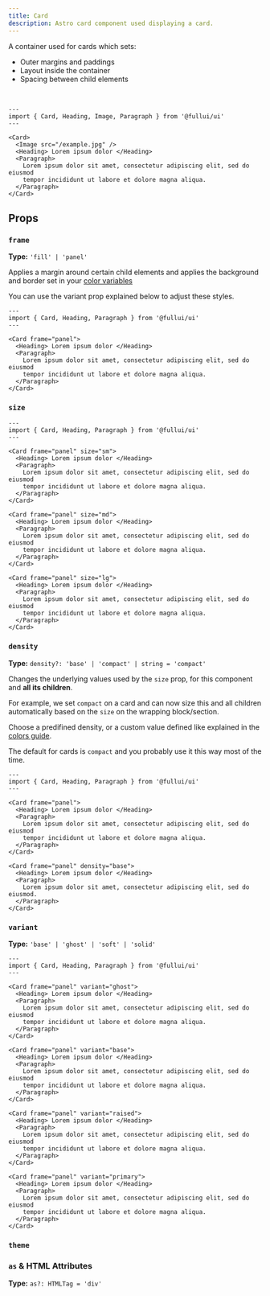 ```yaml
---
title: Card
description: Astro card component used displaying a card.
---
```



A container used for cards which sets:

- Outer margins and paddings
- Layout inside the container
- Spacing between child elements

<br />

```astro live
---
import { Card, Heading, Image, Paragraph } from '@fullui/ui'
---

<Card>
  <Image src="/example.jpg" />
  <Heading> Lorem ipsum dolor </Heading>
  <Paragraph>
    Lorem ipsum dolor sit amet, consectetur adipiscing elit, sed do eiusmod
    tempor incididunt ut labore et dolore magna aliqua.
  </Paragraph>
</Card>
```

## Props

### `frame`

**Type:** `'fill' | 'panel'`

Applies a margin around certain child elements and applies the background and border set in your [color variables](/overview/colors)

You can use the variant prop explained below to adjust these styles.

```astro live
---
import { Card, Heading, Paragraph } from '@fullui/ui'
---

<Card frame="panel">
  <Heading> Lorem ipsum dolor </Heading>
  <Paragraph>
    Lorem ipsum dolor sit amet, consectetur adipiscing elit, sed do eiusmod
    tempor incididunt ut labore et dolore magna aliqua.
  </Paragraph>
</Card>
```

### `size`

<SizeProp />

```astro live
---
import { Card, Heading, Paragraph } from '@fullui/ui'
---

<Card frame="panel" size="sm">
  <Heading> Lorem ipsum dolor </Heading>
  <Paragraph>
    Lorem ipsum dolor sit amet, consectetur adipiscing elit, sed do eiusmod
    tempor incididunt ut labore et dolore magna aliqua.
  </Paragraph>
</Card>

<Card frame="panel" size="md">
  <Heading> Lorem ipsum dolor </Heading>
  <Paragraph>
    Lorem ipsum dolor sit amet, consectetur adipiscing elit, sed do eiusmod
    tempor incididunt ut labore et dolore magna aliqua.
  </Paragraph>
</Card>

<Card frame="panel" size="lg">
  <Heading> Lorem ipsum dolor </Heading>
  <Paragraph>
    Lorem ipsum dolor sit amet, consectetur adipiscing elit, sed do eiusmod
    tempor incididunt ut labore et dolore magna aliqua.
  </Paragraph>
</Card>
```

### `density`

**Type:** `density?: 'base' | 'compact' | string = 'compact'`

Changes the underlying values used by the `size` prop, for this component and **all its children**.

For example, we set `compact` on a card and can now size this and all children automatically based on the `size` on the wrapping block/section.

Choose a predifined density, or a custom value defined like explained in the [colors guide](/overview/colors).

The default for cards is `compact` and you probably use it this way most of the time.

```astro live
---
import { Card, Heading, Paragraph } from '@fullui/ui'
---

<Card frame="panel">
  <Heading> Lorem ipsum dolor </Heading>
  <Paragraph>
    Lorem ipsum dolor sit amet, consectetur adipiscing elit, sed do eiusmod
    tempor incididunt ut labore et dolore magna aliqua.
  </Paragraph>
</Card>

<Card frame="panel" density="base">
  <Heading> Lorem ipsum dolor </Heading>
  <Paragraph>
    Lorem ipsum dolor sit amet, consectetur adipiscing elit, sed do eiusmod.
  </Paragraph>
</Card>
```

### `variant`

**Type:** `'base' | 'ghost' | 'soft' | 'solid'`

```astro live
---
import { Card, Heading, Paragraph } from '@fullui/ui'
---

<Card frame="panel" variant="ghost">
  <Heading> Lorem ipsum dolor </Heading>
  <Paragraph>
    Lorem ipsum dolor sit amet, consectetur adipiscing elit, sed do eiusmod
    tempor incididunt ut labore et dolore magna aliqua.
  </Paragraph>
</Card>

<Card frame="panel" variant="base">
  <Heading> Lorem ipsum dolor </Heading>
  <Paragraph>
    Lorem ipsum dolor sit amet, consectetur adipiscing elit, sed do eiusmod
    tempor incididunt ut labore et dolore magna aliqua.
  </Paragraph>
</Card>

<Card frame="panel" variant="raised">
  <Heading> Lorem ipsum dolor </Heading>
  <Paragraph>
    Lorem ipsum dolor sit amet, consectetur adipiscing elit, sed do eiusmod
    tempor incididunt ut labore et dolore magna aliqua.
  </Paragraph>
</Card>

<Card frame="panel" variant="primary">
  <Heading> Lorem ipsum dolor </Heading>
  <Paragraph>
    Lorem ipsum dolor sit amet, consectetur adipiscing elit, sed do eiusmod
    tempor incididunt ut labore et dolore magna aliqua.
  </Paragraph>
</Card>
```

### `theme`

<ThemeProp />

### `as` & HTML Attributes

**Type:** `as?: HTMLTag = 'div'`

<AsProp />
